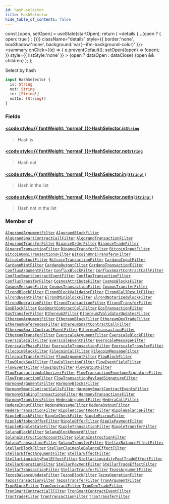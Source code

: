 ```yaml
---
id: hash-selector
title: HashSelector
hide_table_of_contents: false
---
```







  const [open, setOpen] = useState(startOpen);
  return (
    <details {...(open ? { open: true } : {})} className="details" style={{ border:'none', boxShadow:'none', background:'var(--ifm-background-color)' }}>
      <summary
        onClick={(e) => {
          e.preventDefault();
          setOpen((open) => !open);
        }}
        style={{ listStyle:'none' }}
      >
      {open ? dataOpen : dataClose}
      </summary>
      {open && children}
    </details>
  );
};








Select by hash


```graphql
input HashSelector {
  is: String
  not: String
  in: [String!]
  notIn: [String!]
}
```




### Fields

#### [<code style={{ fontWeight: 'normal' }}>HashSelector.<b>is</b></code>](#)<Bullet />[`String`](/docs/graphql-reference/scalars/string) <Badge class="badge badge--secondary" text="scalar"/> 
> 
> 
> Hash is
> 

#### [<code style={{ fontWeight: 'normal' }}>HashSelector.<b>not</b></code>](#)<Bullet />[`String`](/docs/graphql-reference/scalars/string) <Badge class="badge badge--secondary" text="scalar"/> 
> 
> 
> Hash not
> 

#### [<code style={{ fontWeight: 'normal' }}>HashSelector.<b>in</b></code>](#)<Bullet />[`[String!]`](/docs/graphql-reference/scalars/string) <Badge class="badge badge--secondary" text="list"/> <Badge class="badge badge--secondary" text="scalar"/> 
> 
> 
> Hash in the list
> 

#### [<code style={{ fontWeight: 'normal' }}>HashSelector.<b>notIn</b></code>](#)<Bullet />[`[String!]`](/docs/graphql-reference/scalars/string) <Badge class="badge badge--secondary" text="list"/> <Badge class="badge badge--secondary" text="scalar"/> 
> 
> 
> Hash not in the list
> 



### Member of

[`AlgorandArgumentFilter`](/docs/graphql-reference/inputs/algorand-argument-filter)  <Badge class="secondary" text="input"/><Bullet />[`AlgorandBlockFilter`](/docs/graphql-reference/inputs/algorand-block-filter)  <Badge class="secondary" text="input"/><Bullet />[`AlgorandSmartContractCallFilter`](/docs/graphql-reference/inputs/algorand-smart-contract-call-filter)  <Badge class="secondary" text="input"/><Bullet />[`AlgorandTransactionFilter`](/docs/graphql-reference/inputs/algorand-transaction-filter)  <Badge class="secondary" text="input"/><Bullet />[`AlgorandTransferFilter`](/docs/graphql-reference/inputs/algorand-transfer-filter)  <Badge class="secondary" text="input"/><Bullet />[`BinanceOrderFilter`](/docs/graphql-reference/inputs/binance-order-filter)  <Badge class="secondary" text="input"/><Bullet />[`BinanceTradeFilter`](/docs/graphql-reference/inputs/binance-trade-filter)  <Badge class="secondary" text="input"/><Bullet />[`BinanceTransactionFilter`](/docs/graphql-reference/inputs/binance-transaction-filter)  <Badge class="secondary" text="input"/><Bullet />[`BinanceTransferFilter`](/docs/graphql-reference/inputs/binance-transfer-filter)  <Badge class="secondary" text="input"/><Bullet />[`BitcoinInputFilter`](/docs/graphql-reference/inputs/bitcoin-input-filter)  <Badge class="secondary" text="input"/><Bullet />[`BitcoinOmniTransactionsFilter`](/docs/graphql-reference/inputs/bitcoin-omni-transactions-filter)  <Badge class="secondary" text="input"/><Bullet />[`BitcoinOmniTransfersFilter`](/docs/graphql-reference/inputs/bitcoin-omni-transfers-filter)  <Badge class="secondary" text="input"/><Bullet />[`BitcoinOutputFilter`](/docs/graphql-reference/inputs/bitcoin-output-filter)  <Badge class="secondary" text="input"/><Bullet />[`BitcoinTransactionFilter`](/docs/graphql-reference/inputs/bitcoin-transaction-filter)  <Badge class="secondary" text="input"/><Bullet />[`CardanoInputFilter`](/docs/graphql-reference/inputs/cardano-input-filter)  <Badge class="secondary" text="input"/><Bullet />[`CardanoMintFilter`](/docs/graphql-reference/inputs/cardano-mint-filter)  <Badge class="secondary" text="input"/><Bullet />[`CardanoOutputFilter`](/docs/graphql-reference/inputs/cardano-output-filter)  <Badge class="secondary" text="input"/><Bullet />[`CardanoTransactionFilter`](/docs/graphql-reference/inputs/cardano-transaction-filter)  <Badge class="secondary" text="input"/><Bullet />[`ConfluxArgumentFilter`](/docs/graphql-reference/inputs/conflux-argument-filter)  <Badge class="secondary" text="input"/><Bullet />[`ConfluxBlockFilter`](/docs/graphql-reference/inputs/conflux-block-filter)  <Badge class="secondary" text="input"/><Bullet />[`ConfluxSmartContractCallFilter`](/docs/graphql-reference/inputs/conflux-smart-contract-call-filter)  <Badge class="secondary" text="input"/><Bullet />[`ConfluxSmartContractEventFilter`](/docs/graphql-reference/inputs/conflux-smart-contract-event-filter)  <Badge class="secondary" text="input"/><Bullet />[`ConfluxTransactionFilter`](/docs/graphql-reference/inputs/conflux-transaction-filter)  <Badge class="secondary" text="input"/><Bullet />[`ConfluxTransferFilter`](/docs/graphql-reference/inputs/conflux-transfer-filter)  <Badge class="secondary" text="input"/><Bullet />[`CosmosAttributeFilter`](/docs/graphql-reference/inputs/cosmos-attribute-filter)  <Badge class="secondary" text="input"/><Bullet />[`CosmosBlocksFilter`](/docs/graphql-reference/inputs/cosmos-blocks-filter)  <Badge class="secondary" text="input"/><Bullet />[`CosmosMessageFilter`](/docs/graphql-reference/inputs/cosmos-message-filter)  <Badge class="secondary" text="input"/><Bullet />[`CosmosTransactionFilter`](/docs/graphql-reference/inputs/cosmos-transaction-filter)  <Badge class="secondary" text="input"/><Bullet />[`CosmosTransferFilter`](/docs/graphql-reference/inputs/cosmos-transfer-filter)  <Badge class="secondary" text="input"/><Bullet />[`ElrondBlockFilter`](/docs/graphql-reference/inputs/elrond-block-filter)  <Badge class="secondary" text="input"/><Bullet />[`ElrondBlockValidatorFilter`](/docs/graphql-reference/inputs/elrond-block-validator-filter)  <Badge class="secondary" text="input"/><Bullet />[`ElrondCallResultFilter`](/docs/graphql-reference/inputs/elrond-call-result-filter)  <Badge class="secondary" text="input"/><Bullet />[`ElrondEventFilter`](/docs/graphql-reference/inputs/elrond-event-filter)  <Badge class="secondary" text="input"/><Bullet />[`ElrondMiniblockFilter`](/docs/graphql-reference/inputs/elrond-miniblock-filter)  <Badge class="secondary" text="input"/><Bullet />[`ElrondNotarizedBlockFilter`](/docs/graphql-reference/inputs/elrond-notarized-block-filter)  <Badge class="secondary" text="input"/><Bullet />[`ElrondOperationFilter`](/docs/graphql-reference/inputs/elrond-operation-filter)  <Badge class="secondary" text="input"/><Bullet />[`ElrondTransactionFilter`](/docs/graphql-reference/inputs/elrond-transaction-filter)  <Badge class="secondary" text="input"/><Bullet />[`ElrondTransferFilter`](/docs/graphql-reference/inputs/elrond-transfer-filter)  <Badge class="secondary" text="input"/><Bullet />[`EosBlockFilter`](/docs/graphql-reference/inputs/eos-block-filter)  <Badge class="secondary" text="input"/><Bullet />[`EosSmartContractCallFilter`](/docs/graphql-reference/inputs/eos-smart-contract-call-filter)  <Badge class="secondary" text="input"/><Bullet />[`EosTransactionFilter`](/docs/graphql-reference/inputs/eos-transaction-filter)  <Badge class="secondary" text="input"/><Bullet />[`EosTransferFilter`](/docs/graphql-reference/inputs/eos-transfer-filter)  <Badge class="secondary" text="input"/><Bullet />[`Ethereum2Filter`](/docs/graphql-reference/inputs/ethereum-2-filter)  <Badge class="secondary" text="input"/><Bullet />[`Ethereum2ValidatorUpdatesFilter`](/docs/graphql-reference/inputs/ethereum-2-validator-updates-filter)  <Badge class="secondary" text="input"/><Bullet />[`EthereumArgumentFilter`](/docs/graphql-reference/inputs/ethereum-argument-filter)  <Badge class="secondary" text="input"/><Bullet />[`EthereumBlockFilter`](/docs/graphql-reference/inputs/ethereum-block-filter)  <Badge class="secondary" text="input"/><Bullet />[`EthereumDexTradeFilter`](/docs/graphql-reference/inputs/ethereum-dex-trade-filter)  <Badge class="secondary" text="input"/><Bullet />[`EthereumReferencesFilter`](/docs/graphql-reference/inputs/ethereum-references-filter)  <Badge class="secondary" text="input"/><Bullet />[`EthereumSmartContractCallFilter`](/docs/graphql-reference/inputs/ethereum-smart-contract-call-filter)  <Badge class="secondary" text="input"/><Bullet />[`EthereumSmartContractEventFilter`](/docs/graphql-reference/inputs/ethereum-smart-contract-event-filter)  <Badge class="secondary" text="input"/><Bullet />[`EthereumTransactionFilter`](/docs/graphql-reference/inputs/ethereum-transaction-filter)  <Badge class="secondary" text="input"/><Bullet />[`EthereumTransferFilter`](/docs/graphql-reference/inputs/ethereum-transfer-filter)  <Badge class="secondary" text="input"/><Bullet />[`EverscaleArgumentFilter`](/docs/graphql-reference/inputs/everscale-argument-filter)  <Badge class="secondary" text="input"/><Bullet />[`EverscaleBlockFilter`](/docs/graphql-reference/inputs/everscale-block-filter)  <Badge class="secondary" text="input"/><Bullet />[`EverscaleCallFilter`](/docs/graphql-reference/inputs/everscale-call-filter)  <Badge class="secondary" text="input"/><Bullet />[`EverscaleEventFilter`](/docs/graphql-reference/inputs/everscale-event-filter)  <Badge class="secondary" text="input"/><Bullet />[`EverscaleMessageFilter`](/docs/graphql-reference/inputs/everscale-message-filter)  <Badge class="secondary" text="input"/><Bullet />[`EverscalePhaseFilter`](/docs/graphql-reference/inputs/everscale-phase-filter)  <Badge class="secondary" text="input"/><Bullet />[`EverscaleTransactionFilter`](/docs/graphql-reference/inputs/everscale-transaction-filter)  <Badge class="secondary" text="input"/><Bullet />[`EverscaleTransferFilter`](/docs/graphql-reference/inputs/everscale-transfer-filter)  <Badge class="secondary" text="input"/><Bullet />[`FilecoinBlockFilter`](/docs/graphql-reference/inputs/filecoin-block-filter)  <Badge class="secondary" text="input"/><Bullet />[`FilecoinCallFilter`](/docs/graphql-reference/inputs/filecoin-call-filter)  <Badge class="secondary" text="input"/><Bullet />[`FilecoinMessageFilter`](/docs/graphql-reference/inputs/filecoin-message-filter)  <Badge class="secondary" text="input"/><Bullet />[`FilecoinTransferFilter`](/docs/graphql-reference/inputs/filecoin-transfer-filter)  <Badge class="secondary" text="input"/><Bullet />[`FlowArgumentFilter`](/docs/graphql-reference/inputs/flow-argument-filter)  <Badge class="secondary" text="input"/><Bullet />[`FlowBlockFilter`](/docs/graphql-reference/inputs/flow-block-filter)  <Badge class="secondary" text="input"/><Bullet />[`FlowBlockSealFilter`](/docs/graphql-reference/inputs/flow-block-seal-filter)  <Badge class="secondary" text="input"/><Bullet />[`FlowCollectionFilter`](/docs/graphql-reference/inputs/flow-collection-filter)  <Badge class="secondary" text="input"/><Bullet />[`FlowEventFieldFilter`](/docs/graphql-reference/inputs/flow-event-field-filter)  <Badge class="secondary" text="input"/><Bullet />[`FlowEventFilter`](/docs/graphql-reference/inputs/flow-event-filter)  <Badge class="secondary" text="input"/><Bullet />[`FlowInputFilter`](/docs/graphql-reference/inputs/flow-input-filter)  <Badge class="secondary" text="input"/><Bullet />[`FlowOutputFilter`](/docs/graphql-reference/inputs/flow-output-filter)  <Badge class="secondary" text="input"/><Bullet />[`FlowTransactionAuthorizerFilter`](/docs/graphql-reference/inputs/flow-transaction-authorizer-filter)  <Badge class="secondary" text="input"/><Bullet />[`FlowTransactionEnvelopeSignatureFilter`](/docs/graphql-reference/inputs/flow-transaction-envelope-signature-filter)  <Badge class="secondary" text="input"/><Bullet />[`FlowTransactionFilter`](/docs/graphql-reference/inputs/flow-transaction-filter)  <Badge class="secondary" text="input"/><Bullet />[`FlowTransactionPayloadSignatureFilter`](/docs/graphql-reference/inputs/flow-transaction-payload-signature-filter)  <Badge class="secondary" text="input"/><Bullet />[`HarmonyArgumentsFilter`](/docs/graphql-reference/inputs/harmony-arguments-filter)  <Badge class="secondary" text="input"/><Bullet />[`HarmonyBlocksFilter`](/docs/graphql-reference/inputs/harmony-blocks-filter)  <Badge class="secondary" text="input"/><Bullet />[`HarmonySmartContractCallsFilter`](/docs/graphql-reference/inputs/harmony-smart-contract-calls-filter)  <Badge class="secondary" text="input"/><Bullet />[`HarmonySmartContractEventsFilter`](/docs/graphql-reference/inputs/harmony-smart-contract-events-filter)  <Badge class="secondary" text="input"/><Bullet />[`HarmonyStakingTransactionsFilter`](/docs/graphql-reference/inputs/harmony-staking-transactions-filter)  <Badge class="secondary" text="input"/><Bullet />[`HarmonyTransactionsFilter`](/docs/graphql-reference/inputs/harmony-transactions-filter)  <Badge class="secondary" text="input"/><Bullet />[`HarmonyTransfersFilter`](/docs/graphql-reference/inputs/harmony-transfers-filter)  <Badge class="secondary" text="input"/><Bullet />[`HederaArgumentFilter`](/docs/graphql-reference/inputs/hedera-argument-filter)  <Badge class="secondary" text="input"/><Bullet />[`HederaCallFilter`](/docs/graphql-reference/inputs/hedera-call-filter)  <Badge class="secondary" text="input"/><Bullet />[`HederaInputFilter`](/docs/graphql-reference/inputs/hedera-input-filter)  <Badge class="secondary" text="input"/><Bullet />[`HederaMessageFilter`](/docs/graphql-reference/inputs/hedera-message-filter)  <Badge class="secondary" text="input"/><Bullet />[`HederaOutputFilter`](/docs/graphql-reference/inputs/hedera-output-filter)  <Badge class="secondary" text="input"/><Bullet />[`HederaTransactionFilter`](/docs/graphql-reference/inputs/hedera-transaction-filter)  <Badge class="secondary" text="input"/><Bullet />[`RippleAccountRootFilter`](/docs/graphql-reference/inputs/ripple-account-root-filter)  <Badge class="secondary" text="input"/><Bullet />[`RippleBalanceFilter`](/docs/graphql-reference/inputs/ripple-balance-filter)  <Badge class="secondary" text="input"/><Bullet />[`RippleBlockFilter`](/docs/graphql-reference/inputs/ripple-block-filter)  <Badge class="secondary" text="input"/><Bullet />[`RippleCheckFilter`](/docs/graphql-reference/inputs/ripple-check-filter)  <Badge class="secondary" text="input"/><Bullet />[`RippleEscrowFilter`](/docs/graphql-reference/inputs/ripple-escrow-filter)  <Badge class="secondary" text="input"/><Bullet />[`RippleNftokenOfferFilter`](/docs/graphql-reference/inputs/ripple-nftoken-offer-filter)  <Badge class="secondary" text="input"/><Bullet />[`RippleOfferFilter`](/docs/graphql-reference/inputs/ripple-offer-filter)  <Badge class="secondary" text="input"/><Bullet />[`RipplePaymentFilter`](/docs/graphql-reference/inputs/ripple-payment-filter)  <Badge class="secondary" text="input"/><Bullet />[`RippleRippleStateFilter`](/docs/graphql-reference/inputs/ripple-ripple-state-filter)  <Badge class="secondary" text="input"/><Bullet />[`RippleTransactionFilter`](/docs/graphql-reference/inputs/ripple-transaction-filter)  <Badge class="secondary" text="input"/><Bullet />[`RippleTransferFilter`](/docs/graphql-reference/inputs/ripple-transfer-filter)  <Badge class="secondary" text="input"/><Bullet />[`SolanaBlockFilter`](/docs/graphql-reference/inputs/solana-block-filter)  <Badge class="secondary" text="input"/><Bullet />[`SolanaBlockRewardFilter`](/docs/graphql-reference/inputs/solana-block-reward-filter)  <Badge class="secondary" text="input"/><Bullet />[`SolanaInstructionAccountFilter`](/docs/graphql-reference/inputs/solana-instruction-account-filter)  <Badge class="secondary" text="input"/><Bullet />[`SolanaInstructionFilter`](/docs/graphql-reference/inputs/solana-instruction-filter)  <Badge class="secondary" text="input"/><Bullet />[`SolanaTransactionFilter`](/docs/graphql-reference/inputs/solana-transaction-filter)  <Badge class="secondary" text="input"/><Bullet />[`SolanaTransferFilter`](/docs/graphql-reference/inputs/solana-transfer-filter)  <Badge class="secondary" text="input"/><Bullet />[`StellarBalanceEffectFilter`](/docs/graphql-reference/inputs/stellar-balance-effect-filter)  <Badge class="secondary" text="input"/><Bullet />[`StellarBlockFilter`](/docs/graphql-reference/inputs/stellar-block-filter)  <Badge class="secondary" text="input"/><Bullet />[`StellarClaimableBalanceEffectFilter`](/docs/graphql-reference/inputs/stellar-claimable-balance-effect-filter)  <Badge class="secondary" text="input"/><Bullet />[`StellarEffectArgumentFilter`](/docs/graphql-reference/inputs/stellar-effect-argument-filter)  <Badge class="secondary" text="input"/><Bullet />[`StellarEffectFilter`](/docs/graphql-reference/inputs/stellar-effect-filter)  <Badge class="secondary" text="input"/><Bullet />[`StellarLiquidityPoolEffectFilter`](/docs/graphql-reference/inputs/stellar-liquidity-pool-effect-filter)  <Badge class="secondary" text="input"/><Bullet />[`StellarLiquidityPoolTradeEffectFilter`](/docs/graphql-reference/inputs/stellar-liquidity-pool-trade-effect-filter)  <Badge class="secondary" text="input"/><Bullet />[`StellarOperationFilter`](/docs/graphql-reference/inputs/stellar-operation-filter)  <Badge class="secondary" text="input"/><Bullet />[`StellarPaymentFilter`](/docs/graphql-reference/inputs/stellar-payment-filter)  <Badge class="secondary" text="input"/><Bullet />[`StellarTradeEffectFilter`](/docs/graphql-reference/inputs/stellar-trade-effect-filter)  <Badge class="secondary" text="input"/><Bullet />[`StellarTransactionFilter`](/docs/graphql-reference/inputs/stellar-transaction-filter)  <Badge class="secondary" text="input"/><Bullet />[`StellarTransferFilter`](/docs/graphql-reference/inputs/stellar-transfer-filter)  <Badge class="secondary" text="input"/><Bullet />[`TezosArgumentFilter`](/docs/graphql-reference/inputs/tezos-argument-filter)  <Badge class="secondary" text="input"/><Bullet />[`TezosBalanceUpdateFilter`](/docs/graphql-reference/inputs/tezos-balance-update-filter)  <Badge class="secondary" text="input"/><Bullet />[`TezosBlockFilter`](/docs/graphql-reference/inputs/tezos-block-filter)  <Badge class="secondary" text="input"/><Bullet />[`TezosOperationFilter`](/docs/graphql-reference/inputs/tezos-operation-filter)  <Badge class="secondary" text="input"/><Bullet />[`TezosTransactionFilter`](/docs/graphql-reference/inputs/tezos-transaction-filter)  <Badge class="secondary" text="input"/><Bullet />[`TezosTransferFilter`](/docs/graphql-reference/inputs/tezos-transfer-filter)  <Badge class="secondary" text="input"/><Bullet />[`TronArgumentFilter`](/docs/graphql-reference/inputs/tron-argument-filter)  <Badge class="secondary" text="input"/><Bullet />[`TronBlockFilter`](/docs/graphql-reference/inputs/tron-block-filter)  <Badge class="secondary" text="input"/><Bullet />[`TronContractFilter`](/docs/graphql-reference/inputs/tron-contract-filter)  <Badge class="secondary" text="input"/><Bullet />[`TronDexTradeFilter`](/docs/graphql-reference/inputs/tron-dex-trade-filter)  <Badge class="secondary" text="input"/><Bullet />[`TronSmartContractCallFilter`](/docs/graphql-reference/inputs/tron-smart-contract-call-filter)  <Badge class="secondary" text="input"/><Bullet />[`TronSmartContractEventFilter`](/docs/graphql-reference/inputs/tron-smart-contract-event-filter)  <Badge class="secondary" text="input"/><Bullet />[`TronTradeFilter`](/docs/graphql-reference/inputs/tron-trade-filter)  <Badge class="secondary" text="input"/><Bullet />[`TronTransactionFilter`](/docs/graphql-reference/inputs/tron-transaction-filter)  <Badge class="secondary" text="input"/><Bullet />[`TronTransferFilter`](/docs/graphql-reference/inputs/tron-transfer-filter)  <Badge class="secondary" text="input"/>

